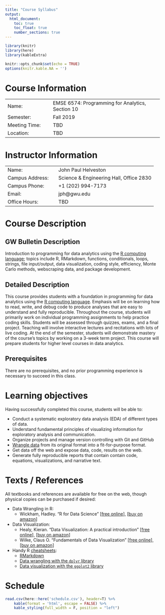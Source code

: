 ```yaml
---
title: "Course Syllabus"
output:
  html_document:
    toc: true
    toc_float: true
    number_sections: true
---
```


```r
library(knitr)
library(here)
library(kableExtra)

knitr::opts_chunk$set(echo = TRUE)
options(knitr.kable.NA = '')
```

# Course Information

|  |  |
|---------------------|--------------------------------------------------|
| Name:&emsp;         | EMSE 6574: Programming for Analytics, Section 10 |
| Semester:&emsp;     | Fall 2019                                        |
| Meeting Time:&emsp; | TBD                                              |
| Location:&emsp;     | TBD                                              |

<vspace:10pt>

# Instructor Information

|  |  |
|-----------------------|-----------------------------------------|
| Name:&emsp;           | John Paul Helveston                     |
| Campus Address:&emsp; | Science & Engineering Hall, Office 2830 |
| Campus Phone:&emsp;   | +1 (202) 994-7173                       |
| Email:&emsp;          | jph@gwu.edu                             |
| Office Hours:&emsp;   | TBD                                     |

<vspace:10pt>

# Course Description

## GW Bulletin Description

Introduction to programming for data analytics using the [R computing language](https://www.r-project.org/); topics include R, RMarkdown, functions, conditionals, loops, strings, file input/output, data visualization, coding style, efficiency, Monte Carlo methods, webscraping data, and package development.

## Detailed Description

This course provides students with a foundation in programming for data analytics using the [R computing language](https://www.r-project.org/). Emphasis will be on learning how to read, write, and debug code to produce analyses that are easy to understand and fully reproducible. Throughout the course, students will primarily work on individual programming assignments to help practice coding skills. Students will be assessed through quizzes, exams, and a final project. Teaching will involve interactive lectures and recitations with lots of live coding. At the end of the semester, students will demonstrate mastery of the course's topics by working on a 3-week term project. This course will prepare students for higher level courses in data analytics.

## Prerequisites 

There are no prerequisites, and no prior programming experience is necessary to succeed in this class.

# Learning objectives

Having successfully completed this course, students will be able to:

- Conduct a systematic exploratory data analysis (EDA) of different types of data.
- Understand fundamental principles of visualizing information for exploratory analysis and communication.
- Organize projects and manage version controlling with Git and GitHub
- [Wrangle data](https://r4ds.had.co.nz/wrangle-intro.html) from its original format into a fit-for-purpose format.
- Get data off the web and expose data, code, results on the web.
- Generate fully reproducible reports that contain contain code, equations, visualizations, and narrative text.

# Texts / References

All textbooks and references are available for free on the web, though physical copies can be purchased if desired:

- Data Wrangling in R:
    - Wickham, Hadley. "R for Data Science"
    [[free online](https://r4ds.had.co.nz/)],
    [[buy on amazon](https://www.amazon.com/Data-Science-Transform-Visualize-Model/dp/1491910399)]
- Data Visualization:
    - Healy, Kieran. "Data Visualization: A practical introduction"
    [[free online](http://socviz.co/)],
    [[buy on amazon](https://www.amazon.com/Data-Visualization-Introduction-Kieran-Healy/dp/0691181624)]
    - Wilke, Claus O. "Fundamentals of Data Visualization"
    [[free online](https://serialmentor.com/dataviz/)],
    [[buy on amazon](https://www.amazon.com/Fundamentals-Data-Visualization-Informative-Compelling/dp/1492031089)]
- Handy R [cheatsheets](https://www.rstudio.com/resources/cheatsheets/):
    - [RMarkdown](https://github.com/rstudio/cheatsheets/raw/master/rmarkdown-2.0.pdf)
    - [Data wrangling with the `dplyr` library](https://github.com/rstudio/cheatsheets/raw/master/data-transformation.pdf)
    - [Data visualization with the `ggplot2` library](https://github.com/rstudio/cheatsheets/raw/master/data-visualization-2.1.pdf)

# Schedule

```r
read.csv(here::here('schedule.csv'), header=T) %>% 
    kable(format = 'html', escape = FALSE) %>%
    kable_styling(full_width = F, position = "left")
```